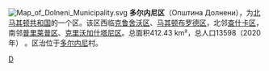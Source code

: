 [[File:Map_of_Dolneni_Municipality.svg|right]]
'''多尔内尼区'''（Општина Долнени），为[[北马其顿共和国|北马其顿共和国]]的一个区。该区西临[[克鲁舍沃区|克鲁舍沃区]]、[[马其顿布罗德区|马其顿布罗德区]]，北邻[[查什卡区|查什卡区]]，南邻[[普里莱普区|普里莱普区]]、[[克里沃加什塔尼区|克里沃加什塔尼区]]。总面积412.43 km²，总人口13598（2020年） 。区治位于[[多尔内尼|多尔内尼]]村。

{{北馬其頓行政區劃}}

[[Category:北马其顿行政区划|D]]